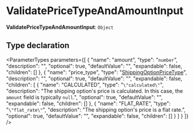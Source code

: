 
# ValidatePriceTypeAndAmountInput

 **ValidatePriceTypeAndAmountInput**: `Object`

## Type declaration

<ParameterTypes parameters={[
  {
    "name": "amount",
    "type": "`number`",
    "description": "",
    "optional": true,
    "defaultValue": "",
    "expandable": false,
    "children": []
  },
  {
    "name": "price_type",
    "type": "[ShippingOptionPriceType](../enums/medusa.ShippingOptionPriceType.mdx)",
    "description": "",
    "optional": true,
    "defaultValue": "",
    "expandable": false,
    "children": [
      {
        "name": "CALCULATED",
        "type": "`\"calculated\"`",
        "description": "The shipping option's price is calculated. In this case, the `amount` field is typically `null`.",
        "optional": true,
        "defaultValue": "",
        "expandable": false,
        "children": []
      },
      {
        "name": "FLAT_RATE",
        "type": "`\"flat_rate\"`",
        "description": "The shipping option's price is a flat rate.",
        "optional": true,
        "defaultValue": "",
        "expandable": false,
        "children": []
      }
    ]
  }
]} />
